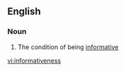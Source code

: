 ==English==

===Noun===
{{en-noun|-}}

# The condition of being [[informative]]

[[vi:informativeness]]